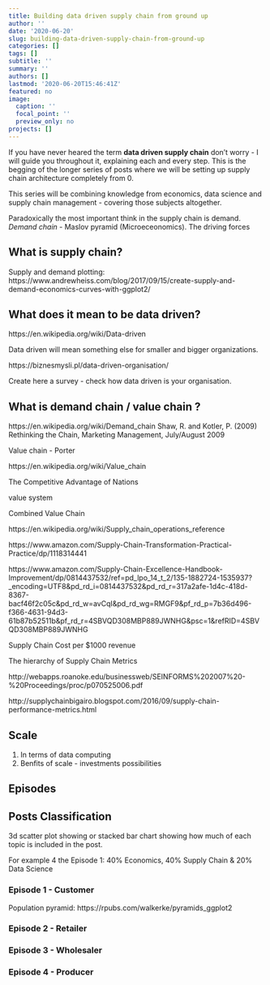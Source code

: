 ```yaml
---
title: Building data driven supply chain from ground up
author: ''
date: '2020-06-20'
slug: building-data-driven-supply-chain-from-ground-up
categories: []
tags: []
subtitle: ''
summary: ''
authors: []
lastmod: '2020-06-20T15:46:41Z'
featured: no
image:
  caption: ''
  focal_point: ''
  preview_only: no
projects: []
---
```


If you have never heared the term **data driven supply chain** don't worry - I will guide you throughout it, explaining each and every step. This is the begging of the longer series of posts where we will be setting up supply chain architecture completely from 0. 

This series will be combining knowledge from economics, data science and supply chain management - covering those subjects altogether.

Paradoxically the most important think in the supply chain is demand. *Demand chain* - Maslov pyramid (Microeceonomics). The driving forces 

## What is supply chain?

Supply and demand plotting: https://www.andrewheiss.com/blog/2017/09/15/create-supply-and-demand-economics-curves-with-ggplot2/

## What does it mean to be data driven?

https://en.wikipedia.org/wiki/Data-driven

Data driven will mean something else for smaller and bigger organizations. 

https://biznesmysli.pl/data-driven-organisation/


Create here a survey - check how data driven is your organisation.

## What is demand chain / value chain ?

https://en.wikipedia.org/wiki/Demand_chain
Shaw, R. and Kotler, P. (2009) Rethinking the Chain, Marketing Management, July/August 2009

Value chain - Porter

https://en.wikipedia.org/wiki/Value_chain

The Competitive Advantage of Nations

value system

Combined Value Chain


https://en.wikipedia.org/wiki/Supply_chain_operations_reference

https://www.amazon.com/Supply-Chain-Transformation-Practical-Practice/dp/1118314441

https://www.amazon.com/Supply-Chain-Excellence-Handbook-Improvement/dp/0814437532/ref=pd_lpo_14_t_2/135-1882724-1535937?_encoding=UTF8&pd_rd_i=0814437532&pd_rd_r=317a2afe-1d4c-418d-8367-bacf46f2c05c&pd_rd_w=avCqI&pd_rd_wg=RMGF9&pf_rd_p=7b36d496-f366-4631-94d3-61b87b52511b&pf_rd_r=4SBVQD308MBP889JWNHG&psc=1&refRID=4SBVQD308MBP889JWNHG

Supply Chain Cost per $1000 revenue

The hierarchy of Supply Chain Metrics

http://webapps.roanoke.edu/businessweb/SEINFORMS%202007%20-%20Proceedings/proc/p070525006.pdf

http://supplychainbigairo.blogspot.com/2016/09/supply-chain-performance-metrics.html


## Scale 

1) In terms of data computing
2) Benfits of scale - investments possibilities 

## Episodes


## Posts Classification

3d scatter plot showing or stacked bar chart showing how much of each topic is included in the post.

For example 4 the Episode 1: 40% Economics, 40% Supply Chain & 20% Data Science

### Episode 1 - Customer

Population pyramid: https://rpubs.com/walkerke/pyramids_ggplot2

### Episode 2 - Retailer

### Episode 3 - Wholesaler

### Episode 4 - Producer




